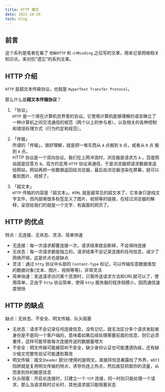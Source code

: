 ```yaml
---
title: HTTP 概念
date: 2022-10-20
tech: blog
---
```


## 前言

这个系列是笔者在看了 `图解HTTP` 和 `小林coding` 之后写的文章，用来记录网络相关知识点，来对抗“遗忘”的系列文章。
## HTTP 介绍
`HTTP` 是超文本传输协议，也就是 `HyperText Transfer Protocol`。  

那么什么是**超文本传输协议**？  

1. 「协议」  
`HTTP` 是一个用在计算机世界里的协议。它使用计算机能够理解的语言确立了一种计算机之间交流通信的规范（两个以上的参与者），以及相关的各种控制和错误处理方式（行为约定和规范）。 

2. 「传输」  
所谓的「传输」，很好理解，就是把一堆东西从 `A` 点搬到 `B` 点，或者从 `B` 点 搬到 `A` 点。  
HTTP 协议是一个双向协议。我们在上网冲浪时，浏览器是请求方 `A` ，百度网站就是应答方 `B`。双方约定用 `HTTP` 协议来通信，于是浏览器把请求数据发送给网站，网站再把一些数据返回给浏览器，最后由浏览器渲染在屏幕，就可以看到图片、视频了。  

3. 「超文本」  
`HTTP` 传输的内容是「超文本」。`HTML` 就是最常见的超文本了，它本身只是纯文字文件，但内部用很多标签定义了图片、视频等的链接，在经过浏览器的解释，呈现给我们的就是一个文字、有画面的网页了。

## HTTP 的优点
特点：无连接、无状态、灵活、简单快速

- 无连接：每一次请求都要连接一次，请求结束就会断掉，不会保持连接  
- 无状态：每一次请求都是独立的，请求结束不会记录连接的任何信息，减少了网络开销，这是优点也是缺点  
- 灵活：通过 `http` 协议中头部的 `Content-Type` 标记，可以传输任意数据类型的数据对象(文本、图片、视频等等)，非常灵活  
- 简单快速：发送请求访问某个资源时，只需传送请求方法和URL就可以了，使用简单，正由于 `http` 协议简单，使得 `http` 服务器的程序规模小，因而通信速度很快  

## HTTP 的缺点
缺点：无状态、不安全、明文传输、队头阻塞  

- 无状态：请求不会记录任何连接信息，没有记忆，就无法区分多个请求发起者身份是不是同一个客户端的，意味着如果后续处理需要前面的信息，则它必须重传，这样可能导致每次连接传送的数据量增大  
- 不安全：明文传输可能被窃听不安全，缺少身份认证也可能遭遇伪装，还有缺少报文完整性验证可能遭到篡改  
- 明文传输：报文(`header` 部分)使用的是明文，直接将信息暴露给了外界，`WIFI` 陷阱就是复用明文传输的特点，诱导你连上热点，然后疯狂抓取你的流量，从而拿到你的敏感信息  
- 队头阻塞：开启长连接时，只建立一个 `TCP` 连接，同一时刻只能处理一个请求，那么当请求耗时过长时，其他请求就只能阻塞状态
